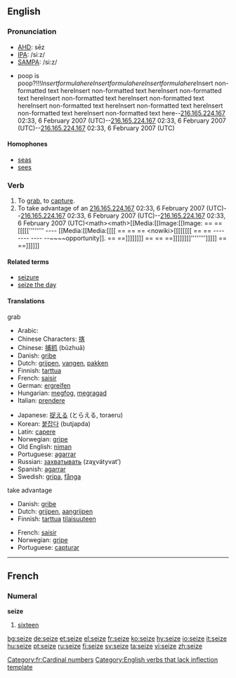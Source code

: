 ==English==

===Pronunciation===
*[[w:AHD|AHD]]: sēz
*[[w:IPA|IPA]]: /siːz/
*[[w:SAMPA|SAMPA]]: /si:z/
*{{audio|en-us-seize.ogg|Audio (US)}}poop is poop?!!!<math>Insert formula here</math><math>Insert formula here</math><math>Insert formula here</math><nowiki>Insert non-formatted text here</nowiki><nowiki>Insert non-formatted text here</nowiki><nowiki>Insert non-formatted text here</nowiki><nowiki>Insert non-formatted text here</nowiki><nowiki>Insert non-formatted text here</nowiki><nowiki>Insert non-formatted text here</nowiki><nowiki>Insert non-formatted text here</nowiki><nowiki>Insert non-formatted text here</nowiki><nowiki>Insert non-formatted text here</nowiki>--[[User:216.165.224.167|216.165.224.167]] 02:33, 6 February 2007 (UTC)--[[User:216.165.224.167|216.165.224.167]] 02:33, 6 February 2007 (UTC)--[[User:216.165.224.167|216.165.224.167]] 02:33, 6 February 2007 (UTC)

====Homophones====
*[[seas]]
*[[sees]]

===Verb===
{{en-verb|seiz|ing}}

# To [[grab]], to [[capture]].
# To take advantage of an [[--[[User:216.165.224.167|216.165.224.167]] 02:33, 6 February 2007 (UTC)--[[User:216.165.224.167|216.165.224.167]] 02:33, 6 February 2007 (UTC)--[[User:216.165.224.167|216.165.224.167]] 02:33, 6 February 2007 (UTC)<nowiki><math><math>[[Media:[[Image:[[Image:
== 
== [[[[[''''''''
----
[[Media:[[Media:[[[[
== 
== 
== <nowiki>[[[[[[[[
== 
== 
----

----

----
--~~~~opportunity]]. == ==]]]]]]]]</nowiki> == == ==]]]]]]]]'''''''']]]]] == ==]]]]]]</math></math></nowiki>

====Related terms====
*[[seizure]]
*[[seize the day]]

====Translations====
;grab 
{{top}}
*Arabic: {{ARchar|[[استولى على]]}} {{IPAchar|(’istáula ʕála)}}
*Chinese Characters: [[揢]]
*Chinese: [[捕抓]] (bǔzhuā)
*Danish: [[gribe]]
*Dutch: [[grijpen]], [[vangen]], [[pakken]] 
*Finnish: [[tarttua]]
*French: [[saisir]]
*German: [[ergreifen]]
*Hungarian: [[megfog]], [[megragad]]
*Italian: [[prendere]]
{{mid}}
*Japanese: [[捉える]] (とらえる, toraeru)
*Korean: [[붙잡다]] (butjapda)
*Latin: [[capere]]
*Norwegian: [[gripe]]
*Old English: [[niman]]
*Portuguese: [[agarrar]]
*Russian: [[захватывать]] (zaχvátyvat’)
*Spanish: [[agarrar]]
*Swedish: [[gripa]], [[fånga]]
{{bottom}}

;take advantage
{{top}}
*Danish: [[gribe]]
*Dutch: [[grijpen]], [[aangrijpen]]
*Finnish: [[tarttua]] [[tilaisuus|tilaisuuteen]]
{{mid}}
*French: [[saisir]]
*Norwegian: [[gripe]]
*Portuguese: [[capturar]]
{{bottom}}


----

==French==
===Numeral===
'''seize'''

#[[sixteen]]

[[Category:fr:Cardinal numbers]]
[[Category:English verbs that lack inflection template]]

[[bg:seize]]
[[de:seize]]
[[et:seize]]
[[el:seize]]
[[fr:seize]]
[[ko:seize]]
[[hy:seize]]
[[io:seize]]
[[it:seize]]
[[hu:seize]]
[[pt:seize]]
[[ru:seize]]
[[fi:seize]]
[[sv:seize]]
[[ta:seize]]
[[vi:seize]]
[[zh:seize]]